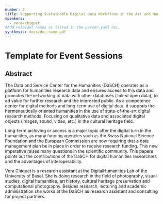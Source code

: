 ```yaml
---
number: 2
title: Supporting Sustainable Digital Data Workflows in the Art and Humanities
speakers:
  - vera-chiquet
#Add relevant names as listed in the person.yaml doc.
synthesis: docs/doc-name.pdf
---
```


# Template for Event Sessions

## Abstract

The Data and Service Center for the Humanities (DaSCH) operates as a platform
for humanities research data and ensures access to this data and promotes the
networking of data with other databases (linked open data), to ad value for
further research and the interested public. As a competence center for digital
methods and long-term use of digital data, it supports the hermeneutically
oriented humanities in the use of state-of-the-art digital research methods.
Focusing on qualitative data and associated digital objects (images, sound,
video, etc.) in the cultural heritage field.

Long-term archiving or access is a major topic after the digital turn in the
humanities, as many funding agencies such as the Swiss National Science
Foundation and the European Commission are now requiring that a data management
plan be in place in order to receive research funding. This new imperative
raises many questions in the scientific community. This papers points out the
contributions of the DaSCH for digital humanities researchers and the advantages
of interoperability.

<Download download="docs/doc-name.pdf" />
<Speakers>
<Speaker speaker="vera-chiquet">

Vera Chiquet is a research assistant at the DigitalHumanities Lab of the
University of Basel. She is doing research in the field of photography, visual
studies, digital humanities, art history, cultural heritage preservation and
computational photography. Besides research, lecturing and academic
administration she works at the DaSCH as research assistant and consulting for
project partners.

</Speaker>

</Speakers>
